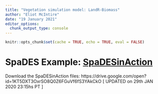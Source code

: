 ```yaml
---
title: "Vegetation simulation model: LandR-Biomass"
author: "Eliot McIntire"
date: "19 January 2021"
editor_options:
  chunk_output_type: console
---
```


```r
knitr::opts_chunk$set(cache = TRUE, echo = TRUE, eval = FALSE)
```

# SpaDES Example: [SpaDESinAction](https://htmlpreview.github.io/?https://github.com/tati-micheletti/SpaDESinAction2/blob/master/runMe.html)

Download the SpaDESinAction files: https://drive.google.com/open?id=1KT5DXT3OxrSO8Q0Z6FGuVf6fS3YAkCkO
[ UPDATED on 29th JAN 2020 23:15hs PT ]
